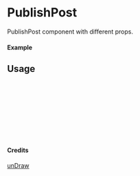 
<Meta of={PublishPost} title="unDraw/PublishPost" />

# PublishPost

PublishPost component with different props.

#### Example

<Canvas of={PublishPost.Primary} />

## Usage

```ts
import { PublishPost } from "yadl-ui";

const Example = () => {
  return (
      <PublishPost />
  );
};

export default Example;
```

#### Credits
[unDraw](https://undraw.co/illustrations)

